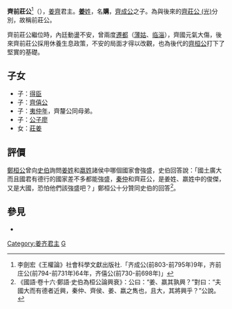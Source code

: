 {{Emperorcn box
|圖像=
|圖說=
|名稱=齊庄公
|姓名=名：购
|諡號=庄
|政權=[[齊國|齊國]]
|出生日期=？
|逝世日期=前731年
|在位=前795年—前731年
|父=[[齊成公|齊成公]]
}}
'''齊前莊公'''<ref>李劍宏《王權論》社會科學文獻出版社.「齐成公(前803-前795年)9年，齐前庄公(前794-前731年)64年，齐僖公(前730-前698年)」</ref>（{{bd|？||前731年|catIdx=J姜}}），[[姜齊|姜齊]]君主。[[姜姓|'''姜'''姓]]，名'''購'''，[[齊成公|齊成公]]之子。為與後來的[[齊莊公_(光)|齊莊公 (光)]]分別，故稱前莊公。

齊前莊公繼位時，內廷動盪不安，曾兩度[[遷都|遷都]]（[[薄姑|薄姑]]、[[临淄区|临淄]]），齊國元氣大傷，後來齊前莊公採用休養生息政策，不安的局面才得以改觀，也為後代的[[齊桓公|齊桓公]]打下了堅實的基礎。

==子女==
*子：[[得臣|得臣]]
*子：[[齊僖公|齊僖公]]
*子：[[夷仲年|夷仲年]]，齊釐公同母弟。
*子：[[公子廖|公子廖]]
*女：[[莊姜|莊姜]]

==評價==
[[鄭桓公|鄭桓公]]曾向[[史伯|史伯]]詢問[[姜姓|姜姓]]和[[嬴姓|嬴姓]]諸侯中哪個國家會強盛，史伯回答說：「國土廣大而且國君有德行的國家差不多都能強盛，[[秦仲|秦仲]]和齊莊公，是姜姓、嬴姓中的俊傑，又是大國，恐怕他們該強盛吧？」鄭桓公十分贊同史伯的回答<ref>《國語·卷十六·鄭語·史伯為桓公論興衰》：公曰：“姜、嬴其孰興？”對曰：“夫國大而有德者近興，秦仲、齊侯、姜、嬴之雋也，且大，其將興乎？”公說。</ref>。

==參見==
{{reflist}}
*{{wikisource history link|史記|032|齊莊公}}
{{中国皇帝|父[[齊成公|齊成公]]|子[[齊僖公|齊僖公]]|[[齊國君主|齊國君主]]|前795年—前731年}}
{{齐国君主}}
[[Category:姜齐君主|Category:姜齐君主]]
[[Category:姜姓|G]]